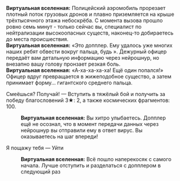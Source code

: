 {{Диалог Начало}}
:'''Виртуальная вселенная:''' Полицейский аэромобиль прорезает плотный поток грузовых дронов и плавно приземляется на крыше трёхтысячного этажа небоскрёба. С момента вызова прошло ровно семь минут - только сейчас вы, специалист по нейтрализации высокоопасных существ, наконец-то добираетесь до места происшествия.
:'''Виртуальная вселенная:''' «Это допплер. Ему удалось уже многих наших ребят обвести вокруг пальца, будь {{MC|ж=осторожна|м=осторожен}}». Дежурный офицер передаёт вам детальную информацию через нейрошнур, но внезапно вашу голову пронзает резкая боль.
:'''Виртуальная вселенная:''' «А-ха-ха-ха-ха! Ещё один попался!» Офицер вдруг превращается в жижеподобное существо, а затем принимает форму... гигантского среднего пальца.
:{{Диалог|Звезда}} Смеёшься? Получай! &mdash; Вступить в тяжёлый бой и получить за победу благословений 3★: 2, а также космических фрагментов: 100.
::'''Виртуальная вселенная:''' Вы хитро улыбаетесь. Допплер ещё не осознал, что в момент передачи данных через нейрошнур вы отправили ему в ответ вирус. Вы оказываетесь на шаг впереди!
:{{Диалог|Звезда}} Я пощажу тебя &mdash; Уйти
::'''Виртуальная вселенная:''' Всё пошло наперекосяк с самого начала. Лучше отступить и разделаться с допплером в следующий раз
{{Диалог Конец}}